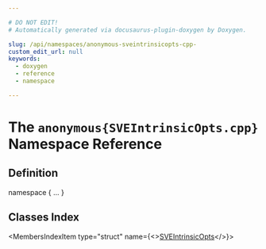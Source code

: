 ```yaml
---

# DO NOT EDIT!
# Automatically generated via docusaurus-plugin-doxygen by Doxygen.

slug: /api/namespaces/anonymous-sveintrinsicopts-cpp-
custom_edit_url: null
keywords:
  - doxygen
  - reference
  - namespace

---
```





# The `anonymous{SVEIntrinsicOpts.cpp}` Namespace Reference

<DoxygenPage pluginConfig={pluginConfig}>



## Definition

<CodeBlock>namespace &#123; ... &#125;</CodeBlock>

## Classes Index

<MembersIndex>

<MembersIndexItem
  type="struct"
  name={<><a href="/docs/api/structs/anonymous-namespace-sveintrinsicopts-cpp-/sveintrinsicopts">SVEIntrinsicOpts</a></>}>
</MembersIndexItem>

</MembersIndex>


</DoxygenPage>
